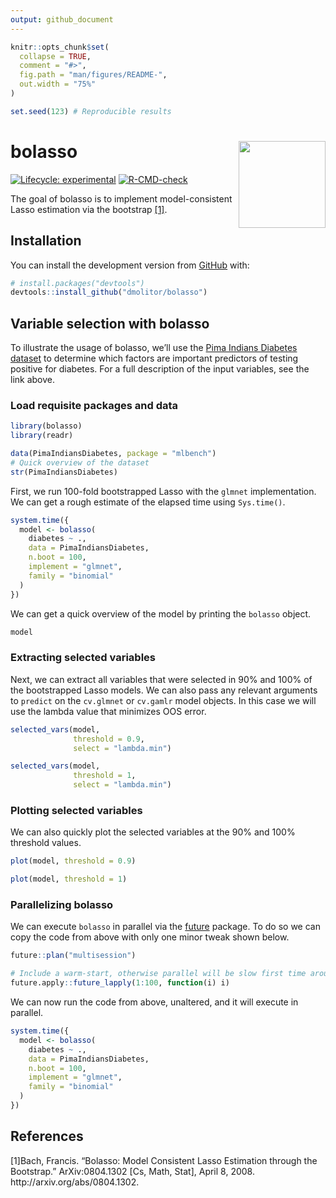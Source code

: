 ```yaml
---
output: github_document
---
```


<!-- README.md is generated from README.Rmd. Please edit that file -->

```r
knitr::opts_chunk$set(
  collapse = TRUE,
  comment = "#>",
  fig.path = "man/figures/README-",
  out.width = "75%"
)

set.seed(123) # Reproducible results
```

# bolasso <a href='https://dmolitor.github.io/bolasso/'><img src='man/figures/logo.png' align="right" height="139" /></a>

<!-- badges: start -->
[![Lifecycle: experimental](https://img.shields.io/badge/lifecycle-experimental-orange.svg)](https://lifecycle.r-lib.org/articles/stages.html#experimental)
[![R-CMD-check](https://github.com/dmolitor/bolasso/workflows/R-CMD-check/badge.svg)](https://github.com/dmolitor/bolasso/actions)
<!-- badges: end -->

The goal of bolasso is to implement model-consistent Lasso estimation via the 
bootstrap [[1]](#1).

## Installation

You can install the development version from [GitHub](https://github.com/) with:

``` r
# install.packages("devtools")
devtools::install_github("dmolitor/bolasso")
```
## Variable selection with bolasso

To illustrate the usage of bolasso, we'll use the 
[Pima Indians Diabetes dataset](http://math.furman.edu/~dcs/courses/math47/R/library/mlbench/html/PimaIndiansDiabetes.html)
to determine which factors are important predictors of testing positive
for diabetes. For a full description of the input variables, see the link above.

### Load requisite packages and data

```r
library(bolasso)
library(readr)

data(PimaIndiansDiabetes, package = "mlbench")
# Quick overview of the dataset
str(PimaIndiansDiabetes)
```

First, we run 100-fold bootstrapped Lasso with the `glmnet` implementation. We
can get a rough estimate of the elapsed time using `Sys.time()`.

```r
system.time({
  model <- bolasso(
    diabetes ~ .,
    data = PimaIndiansDiabetes,
    n.boot = 100, 
    implement = "glmnet",
    family = "binomial"
  )
})
```

We can get a quick overview of the model by printing the `bolasso` object.
```r
model
```

### Extracting selected variables

Next, we can extract all variables that were selected in 90% and 100% of the 
bootstrapped Lasso models. We can also pass any relevant arguments to `predict`
on the `cv.glmnet` or `cv.gamlr` model objects. In this case we will use the
lambda value that minimizes OOS error.

```r
selected_vars(model,
              threshold = 0.9,
              select = "lambda.min")

selected_vars(model,
              threshold = 1,
              select = "lambda.min")
```

### Plotting selected variables

We can also quickly plot the selected variables at the 90% and 100% threshold
values.

```r
plot(model, threshold = 0.9)

plot(model, threshold = 1)
```

### Parallelizing bolasso

We can execute `bolasso` in parallel via the 
[future](https://cran.r-project.org/web/packages/future/index.html) package. To
do so we can copy the code from above with only one minor tweak shown below.

```r
future::plan("multisession")
```

```r
# Include a warm-start, otherwise parallel will be slow first time around
future.apply::future_lapply(1:100, function(i) i)
```

We can now run the code from above, unaltered, and it will execute in parallel.

```r
system.time({
  model <- bolasso(
    diabetes ~ .,
    data = PimaIndiansDiabetes,
    n.boot = 100, 
    implement = "glmnet",
    family = "binomial"
  )
})
```

## References

<a id="1">[1]</a>Bach, Francis. “Bolasso: Model Consistent Lasso Estimation 
through the Bootstrap.” ArXiv:0804.1302 [Cs, Math, Stat], April 8, 2008. 
http://arxiv.org/abs/0804.1302.
